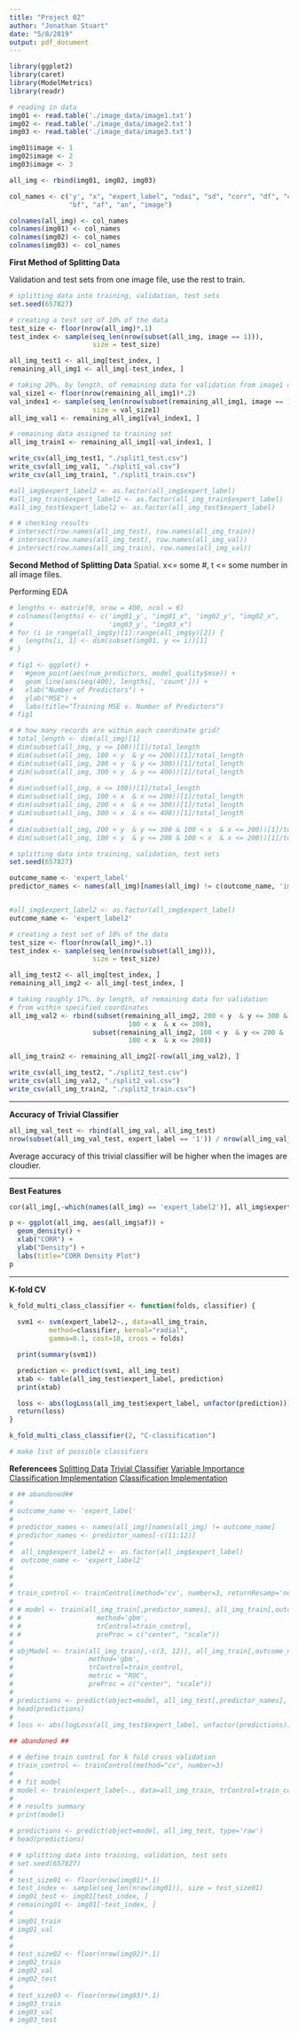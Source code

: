 ---
title: "Project 02"
author: "Jonathan Stuart"
date: "5/8/2019"
output: pdf_document
---
```{r}
library(ggplot2)
library(caret)
library(ModelMetrics)
library(readr)
```

```{r}
# reading in data
img01 <- read.table('./image_data/image1.txt')
img02 <- read.table('./image_data/image2.txt')
img03 <- read.table('./image_data/image3.txt')

img01$image <- 1
img02$image <- 2
img03$image <- 3

all_img <- rbind(img01, img02, img03)

col_names <- c('y', "x", "expert_label", "ndai", "sd", "corr", "df", "cf", 
               "bf", "af", "an", "image")

colnames(all_img) <- col_names
colnames(img01) <- col_names
colnames(img02) <- col_names
colnames(img03) <- col_names
```

**First Method of Splitting Data**  

Validation and test sets from one image file, use the rest to train.  

```{r}
# splitting data into training, validation, test sets
set.seed(657827)

# creating a test set of 10% of the data
test_size <- floor(nrow(all_img)*.1)
test_index <- sample(seq_len(nrow(subset(all_img, image == 1))), 
                     size = test_size)

all_img_test1 <- all_img[test_index, ]
remaining_all_img1 <- all_img[-test_index, ]

# taking 20%, by length, of remaining data for validation from image1 dataset
val_size1 <- floor(nrow(remaining_all_img1)*.2)
val_index1 <- sample(seq_len(nrow(subset(remaining_all_img1, image == 1))), 
                     size = val_size1)
all_img_val1 <- remaining_all_img1[val_index1, ]

# remaining data assigned to training set
all_img_train1 <- remaining_all_img1[-val_index1, ]

write_csv(all_img_test1, "./split1_test.csv")
write_csv(all_img_val1, "./split1_val.csv")
write_csv(all_img_train1, "./split1_train.csv")

#all_img$expert_label2 <- as.factor(all_img$expert_label)
#all_img_train$expert_label2 <- as.factor(all_img_train$expert_label)
#all_img_test$expert_label2 <- as.factor(all_img_test$expert_label)
```

```{r}
# # checking results
# intersect(row.names(all_img_test), row.names(all_img_train))
# intersect(row.names(all_img_test), row.names(all_img_val))
# intersect(row.names(all_img_train), row.names(all_img_val))

```

**Second Method of Splitting Data**
Spatial. x<= some #, t <= some number in all image files.

Performing EDA

```{r}
# lengths <- matrix(0, nrow = 400, ncol = 6)
# colnames(lengths) <- c('img01_y', "img01_x", 'img02_y', "img02_x", 
#                        'img03_y', "img03_x")
# for (i in range(all_img$y)[1]:range(all_img$y)[2]) {
#   lengths[i, 1] <- dim(subset(img01, y <= i))[1]
# }
```


```{r}
# fig1 <- ggplot() + 
#   #geom_point(aes(num_predictors, model_quality$mse)) + 
#   geom_line(aes(seq(400), lengths[, 'count'])) + 
#   xlab("Number of Predictors") + 
#   ylab("MSE") + 
#   labs(title="Training MSE v. Number of Predictors")
# fig1
```

```{r}
# # how many records are within each coordinate grid?
# total_length <- dim(all_img)[1]
# dim(subset(all_img, y <= 100))[1]/total_length
# dim(subset(all_img, 100 < y  & y <= 200))[1]/total_length
# dim(subset(all_img, 200 < y  & y <= 300))[1]/total_length
# dim(subset(all_img, 300 < y  & y <= 400))[1]/total_length
# 
# dim(subset(all_img, x <= 100))[1]/total_length
# dim(subset(all_img, 100 < x  & x <= 200))[1]/total_length
# dim(subset(all_img, 200 < x  & x <= 300))[1]/total_length
# dim(subset(all_img, 300 < x  & x <= 400))[1]/total_length
# 
# dim(subset(all_img, 200 < y  & y <= 300 & 100 < x  & x <= 200))[1]/total_length
# dim(subset(all_img, 100 < y  & y <= 200 & 100 < x  & x <= 200))[1]/total_length
```

```{r}
# splitting data into training, validation, test sets
set.seed(657827)

outcome_name <- 'expert_label'
predictor_names <- names(all_img)[names(all_img) != c(outcome_name, 'image')]


#all_img$expert_label2 <- as.factor(all_img$expert_label)
outcome_name <- 'expert_label2'

# creating a test set of 10% of the data
test_size <- floor(nrow(all_img)*.1)
test_index <- sample(seq_len(nrow(subset(all_img))), 
                     size = test_size)

all_img_test2 <- all_img[test_index, ]
remaining_all_img2 <- all_img[-test_index, ]

# taking roughly 17%, by length, of remaining data for validation 
# from within specified coordinates
all_img_val2 <- rbind(subset(remaining_all_img2, 200 < y  & y <= 300 & 
                              100 < x  & x <= 200), 
                     subset(remaining_all_img2, 100 < y  & y <= 200 & 
                              100 < x  & x <= 200))

all_img_train2 <- remaining_all_img2[-row(all_img_val2), ]

write_csv(all_img_test2, "./split2_test.csv")
write_csv(all_img_val2, "./split2_val.csv")
write_csv(all_img_train2, "./split2_train.csv")


```



***
**Accuracy of Trivial Classifier**
```{r}
all_img_val_test <- rbind(all_img_val, all_img_test)
nrow(subset(all_img_val_test, expert_label == '1')) / nrow(all_img_val_test)
```

Average accuracy of this trivial classifier will be higher when the images are cloudier.


***
**Best Features**

```{r}
cor(all_img[,-which(names(all_img) == 'expert_label2')], all_img$expert_label)
```



```{r}
p <- ggplot(all_img, aes(all_img$af)) + 
  geom_density() +
  xlab("CORR") + 
  ylab("Density") + 
  labs(title="CORR Density Plot")
p
```


***
**K-fold CV**


```{r}
k_fold_multi_class_classifier <- function(folds, classifier) {
  
  svm1 <- svm(expert_label2~., data=all_img_train, 
          method=classifier, kernal="radial", 
          gamma=0.1, cost=10, cross = folds)

  print(summary(svm1))

  prediction <- predict(svm1, all_img_test)
  xtab <- table(all_img_test$expert_label, prediction)
  print(xtab)

  loss <- abs(logLoss(all_img_test$expert_label, unfactor(prediction)))
  return(loss)
}

k_fold_multi_class_classifier(2, "C-classification")

# make list of possible classifiers
```

**Referencees**
[Splitting Data](https://medium.freecodecamp.org/what-to-do-when-your-training-and-testing-data-come-from-different-distributions-d89674c6ecd8)
[Trivial Classifier](https://medium.com/analytics-vidhya/a-guide-to-machine-learning-in-r-for-beginners-part-5-4c00f2366b90)
[Variable Importance](http://dataaspirant.com/2018/01/15/feature-selection-techniques-r/)
[Classification Implementation](https://amunategui.github.io/binary-outcome-modeling/)
[Classification Implementation](https://rstudio-pubs-static.s3.amazonaws.com/198425_010cec82017b4598a683be5122e53e85.html)


```{r}
# ## abandoned##
# 
# outcome_name <- 'expert_label'
# 
# predictor_names <- names(all_img)[names(all_img) != outcome_name]
# predictor_names <- predictor_names[-c(11:12)]
# 
#  all_img$expert_label2 <- as.factor(all_img$expert_label)
#  outcome_name <- 'expert_label2'
# 
# 
# 
# train_control <- trainControl(method='cv', number=3, returnResamp='none', summaryFunction = twoClassSummary, classProbs = T)
# 
# # model <- train(all_img_train[,predictor_names], all_img_train[,outcome_name], 
# #                   method='gbm', 
# #                   trControl=train_control,  
# #                   preProc = c("center", "scale"))
# 
# objModel <- train(all_img_train[,-c(3, 12)], all_img_train[,outcome_name], 
#                   method='gbm', 
#                   trControl=train_control,  
#                   metric = "ROC",
#                   preProc = c("center", "scale"))
# 
# predictions <- predict(object=model, all_img_test[,predictor_names], type='raw')
# head(predictions)
# 
# loss <- abs(logLoss(all_img_test$expert_label, unfactor(predictions)))
```



```{r}
## abandoned ##

# # define train control for k fold cross validation
# train_control <- trainControl(method="cv", number=3)
# 
# # fit model
# model <- train(expert_label~., data=all_img_train, trControl=train_control, method="gbm")
# 
# # results summary
# print(model)

# predictions <- predict(object=model, all_img_test, type='raw')
# head(predictions)

```

```{r}
# # splitting data into training, validation, test sets
# set.seed(657827)
# 
# test_size01 <- floor(nrow(img01)*.1)
# test_index <- sample(seq_len(nrow(img01)), size = test_size01)
# img01_test <- img01[test_index, ]
# remaining01 <- img01[-test_index, ]
# 
# img01_train
# img01_val
# 
# 
# test_size02 <- floor(nrow(img02)*.1)
# img02_train
# img02_val
# img02_test
# 
# test_size03 <- floor(nrow(img03)*.1)
# img03_train
# img03_val
# img03_test
```